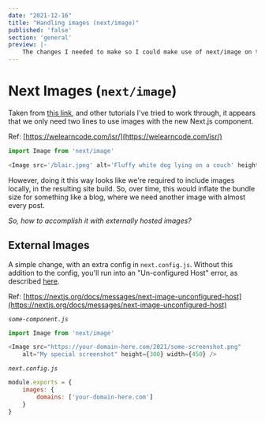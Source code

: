 ```yaml
---
date: "2021-12-16"
title: "Handling images (next/image)"
published: 'false'
section: 'general'
preview: |-
    The changes I needed to make so I could make use of next/image on the site.
---
```



# Next Images (`next/image`)

Taken from [this link](https://welearncode.com/isr/), and other tutorials I've tried to work through, it appears that we only need two lines to use images with the new Next.js component.

Ref: [https://welearncode.com/isr/](https://welearncode.com/isr/)

```js
import Image from 'next/image'

<Image src='/blair.jpeg' alt='Fluffy white dog lying on a couch' height={200} width={150} />
```

However, doing it this way looks like we're required to include images locally, in the resulting site build. So, over time, this would inflate the bundle size for something like a blog, where we need another image with almost every post. 

_So, how to accomplish it with externally hosted images?_

## External Images

A simple change, with an extra config in `next.config.js`. Without this addition to the config, you'll run into an "Un-configured Host" error, as described [here](https://nextjs.org/docs/messages/next-image-unconfigured-host). 

Ref: [https://nextjs.org/docs/messages/next-image-unconfigured-host](https://nextjs.org/docs/messages/next-image-unconfigured-host)

_`some-component.js`_

```js
import Image from 'next/image'

<Image src="https://your-domain-here.com/2021/some-screenshot.png"
    alt="My special screenshot" height={300} width={450} />
```

_`next.config.js`_

```js
module.exports = {
    images: {
        domains: ['your-domain-here.com']
    }
}
```
